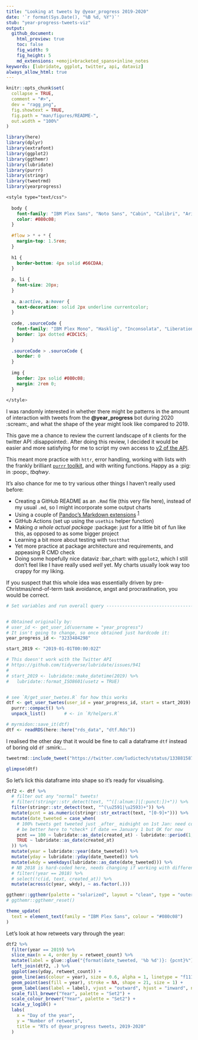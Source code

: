 ```yaml
---
title: "Looking at tweets by @year_progress 2019-2020"
date: '`r format(Sys.Date(), "%B %d, %Y")`'
stub: "year-progress-tweets-viz"
output:
  github_document:
    html_preview: true
    toc: false
    fig_width: 9
    fig_height: 5
    md_extensions: +emoji+bracketed_spans+inline_notes
keywords: [lubridate, ggplot, twitter, api, dataviz]
always_allow_html: true
---
```


<!-- README.md is generated from README.Rmd. Please edit that file -->

```r
knitr::opts_chunk$set(
  collapse = TRUE,
  comment = "#>",
  dev = "ragg_png",
  fig.showtext = TRUE,
  fig.path = "man/figures/README-",
  out.width = "100%"
)

library(here)
library(dplyr)
library(extrafont)
library(ggplot2)
library(ggthemr)
library(lubridate)
library(purrr)
library(stringr)
library(tweetrmd)
library(yearprogress)

```

```css
<style type="text/css">
  
  body {
    font-family: "IBM Plex Sans", "Noto Sans", "Cabin", "Calibri", "Arial", sans-serif;
    color: #080c08;
  }
  
  #flow > * + * {
    margin-top: 1.5rem;
  }
  
  h1 {
    border-bottom: 4px solid #66CDAA;
  }
  
  p, li {
    font-size: 20px;
  }
  
  a, a:active, a:hover {
    text-decoration: solid 2px underline currentcolor;
  }
  
  code, .sourceCode {
    font-family: "IBM Plex Mono", "Hasklig", "Inconsolata", "Liberation Mono", "Consolas", monospace;
    border: 1px dotted #CDC1C5;
  }
  
  .sourceCode > .sourceCode {
    border: 0
  }
  
  img {
    border: 2px solid #080c08;
    margin: 2rem 0;
  }
  
</style>
```

<!-- badges: start -->
<!-- badges: end -->

:::{#flow}

I was randomly interested in whether there might be patterns in the amount of interaction with tweets from the **@year_progress** bot during 2020 :scream:,
and what the shape of the year might look like compared to 2019.


This gave me a chance to review the current landscape of `R` clients for the twitter API :disappointed:.
After doing this review, I decided it would be easier and more satisfying for me to script my own access to [v2 of the API][tw-api].

[tw-api]: https://developer.twitter.com/en/docs/twitter-api/early-access


This meant more practice with `httr`, error handling, working with lists with the frankly brilliant [`purrr` toolkit][purrr], and with writing functions.
Happy as a :pig: in :poop:, _tbqhwy_.


It's also chance for me to try various other things I haven't really used before:

* Creating a GitHub README as an `.Rmd` file (this very file here),
  instead of my usual `.md`, so I might incorporate some output charts
* Using a couple of [Pandoc's Markdown extensions][pdmd] ^[1][1]^
* GitHub Actions (set up using the `usethis` helper function)
* Making _a whole actual package_ :package: just for a little bit of fun like
  this, as opposed to as some bigger project
* Learning a bit more about testing with `testthat`
* Yet more practice at package architecture and requirements,
  and appeasing R CMD check
* Doing some hopefully nice [dataviz]{.sparkle} :bar_chart: with `ggplot2`, which   I still don't feel like I have really used _well_ yet.
  My charts usually look way too crappy for my liking.


[1]: # "We've got md_extensions: +emoji+bracketed_spans+inline_notes going on in the yaml here"
[purrr]: https://purrr.tidyverse.org/
[pdmd]: https://pandoc.org/MANUAL.html#pandocs-markdown


If you suspect that this whole idea was essentially driven by pre-Christmas/end-of-term task avoidance, angst and procrastination,
you would be correct.



```r
# Set variables and run overall query -------------------------------------


# Obtained originally by:
# user_id <- get_user_id(username = "year_progress")
# It isn't going to change, so once obtained just hardcode it:
year_progress_id <- "3233484298"

start_2019 <- "2019-01-01T00:00:02Z"

# This doesn't work with the Twitter API
# https://github.com/tidyverse/lubridate/issues/941
# 
# start_2019 <- lubridate::make_datetime(2019) %>% 
#   lubridate::format_ISO8601(usetz = TRUE)


# see `R/get_user_twetes.R` for how this works
dtf <- get_user_twetes(user_id = year_progress_id, start = start_2019) %>%
  purrr::compact() %>%
  unpack_list()       # <- in `R/helpers.R`
```



```r
# myrmidon::save_it(dtf)
dtf <- readRDS(here::here("rds_data", "dtf.Rds"))
```

I realised the other day that it would be fine to call a dataframe `dtf` instead of boring old `df` :smirk:...

```r
tweetrmd::include_tweet("https://twitter.com/ludictech/status/1338815874770329602?s=20")
```

```r
glimpse(dtf)

```


So let's lick this dataframe into shape so it's ready for visualising.


```r

dtf2 <- dtf %>% 
  # filter out any "normal" tweets!
  # filter(!stringr::str_detect(text, "^([:alnum:]|[:punct:])+")) %>% 
  filter(stringr::str_detect(text, "^(\u2591|\u2593)+")) %>% 
  mutate(pcnt = as.numeric(stringr::str_extract(text, "[0-9]+"))) %>% 
  mutate(date_tweeted = case_when(
    # 100% tweets get tweeted just _after_ midnight on 1st Jan: need correcting
    # be better here to *check* if date == January 1 but OK for now
    pcnt == 100 ~ lubridate::as_date(created_at) - lubridate::period(1, "days"),
    TRUE ~ lubridate::as_date(created_at)
  )) %>% 
  mutate(year = lubridate::year(date_tweeted)) %>% 
  mutate(yday = lubridate::yday(date_tweeted)) %>% 
  mutate(wkdy = weekdays(lubridate::as_date(date_tweeted))) %>% 
  # NB 2018 is hard-coded here, needs changing if working with different years
  # filter(!year == 2018) %>% 
  # select(!c(id, text, created_at)) %>% 
  mutate(across(c(year, wkdy), ~ as.factor(.)))

```

```r
ggthemr::ggthemr(palette = "solarized", layout = "clean", type = "outer")
# ggthemr::ggthemr_reset()

theme_update(
  text = element_text(family = "IBM Plex Sans", colour = "#080c08")
)

```

Let's look at how retweets vary through the year:

```r
dtf2 %>% 
  filter(year == 2019) %>% 
  slice_max(n = 4, order_by = retweet_count) %>% 
  mutate(label = glue::glue("{format(date_tweeted, '%b %d')}: {pcnt}%")) %>% 
  left_join(dtf2, .) %>% 
  ggplot(aes(yday, retweet_count)) +
  geom_line(aes(colour = year), size = 0.6, alpha = 1, linetype = "f111") +
  geom_point(aes(fill = year), stroke = NA, shape = 21, size = 1) +
  geom_label(aes(label = label), vjust = "outward", hjust = "inward", nudge_y = 0.05, fill = "aquamarine3", colour = "white", size = 3, fontface = "bold") +
  scale_fill_brewer("Year", palette = "Set2") +
  scale_colour_brewer("Year", palette = "Set2") +
  scale_y_log10() +
  labs(
    x = "Day of the year",
    y = "Number of retweets",
    title = "RTs of @year_progress tweets, 2019-2020"
  )
  

```


:::
